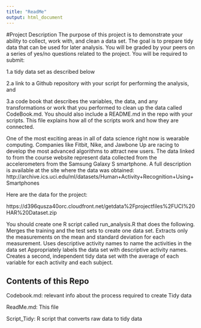 ```yaml
---
title: "ReadMe"
output: html_document
---
```




#Project Description
The purpose of this project is to demonstrate your ability to collect, work with, and clean a data set. The goal is to prepare tidy data that can be used for later analysis. You will be graded by your peers on a series of yes/no questions related to the project.
You will be required to submit:

  1.a tidy data set as described below
  
  2.a link to a Github repository with your script for performing the analysis, and
  
  3.a code book that describes the variables, the data, and any transformations or work that you performed to clean up the data called CodeBook.md. You should also include a README.md in the repo with your scripts. This file explains how all of the scripts work and how they are connected.

One of the most exciting areas in all of data science right now is wearable computing. Companies like Fitbit, Nike, and Jawbone Up are racing to develop the most advanced algorithms to attract new users. The data linked to from the course website represent data collected from the accelerometers from the Samsung Galaxy S smartphone. A full description is available at the site where the data was obtained: http://archive.ics.uci.edu/ml/datasets/Human+Activity+Recognition+Using+Smartphones

Here are the data for the project:

https://d396qusza40orc.cloudfront.net/getdata%2Fprojectfiles%2FUCI%20HAR%20Dataset.zip

You should create one R script called run_analysis.R that does the following.
Merges the training and the test sets to create one data set.
Extracts only the measurements on the mean and standard deviation for each measurement.
Uses descriptive activity names to name the activities in the data set
Appropriately labels the data set with descriptive activity names.
Creates a second, independent tidy data set with the average of each variable for each activity and each subject.


## Contents of this Repo

Codebook.md: relevant info about the process required to create Tidy data

ReadMe.md: This file

Script_Tidy: R script that converts raw data to tidy data


